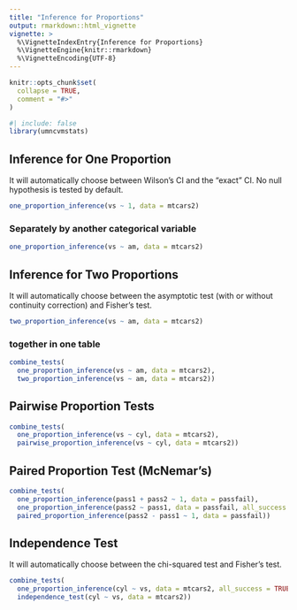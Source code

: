 ```yaml
---
title: "Inference for Proportions"
output: rmarkdown::html_vignette
vignette: >
  %\VignetteIndexEntry{Inference for Proportions}
  %\VignetteEngine{knitr::rmarkdown}
  %\VignetteEncoding{UTF-8}
---
```


```r
knitr::opts_chunk$set(
  collapse = TRUE,
  comment = "#>"
)
```

```r
#| include: false
library(umncvmstats)
```

## Inference for One Proportion

It will automatically choose between Wilson's CI and the "exact" CI. No null hypothesis is tested by default.

```r
one_proportion_inference(vs ~ 1, data = mtcars2)
```

### Separately by another categorical variable
```r
one_proportion_inference(vs ~ am, data = mtcars2)
```

## Inference for Two Proportions

It will automatically choose between the asymptotic test (with or without continuity correction) and Fisher's test.

```r
two_proportion_inference(vs ~ am, data = mtcars2)
```

### together in one table
```r
combine_tests(
  one_proportion_inference(vs ~ am, data = mtcars2),
  two_proportion_inference(vs ~ am, data = mtcars2))
```

## Pairwise Proportion Tests
```r
combine_tests(
  one_proportion_inference(vs ~ cyl, data = mtcars2),
  pairwise_proportion_inference(vs ~ cyl, data = mtcars2))
```

## Paired Proportion Test (McNemar's)
```r
combine_tests(
  one_proportion_inference(pass1 + pass2 ~ 1, data = passfail),
  one_proportion_inference(pass2 ~ pass1, data = passfail, all_success = TRUE),
  paired_proportion_inference(pass2 - pass1 ~ 1, data = passfail))
```

## Independence Test

It will automatically choose between the chi-squared test and Fisher's test.

```r
combine_tests(
  one_proportion_inference(cyl ~ vs, data = mtcars2, all_success = TRUE),
  independence_test(cyl ~ vs, data = mtcars2))
```
